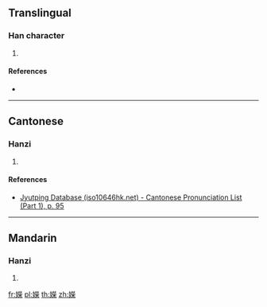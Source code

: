 ==Translingual==

===Han character===
{{Han char|rn=38|rad=女|as=14|sn=17|four=|canj=VFFD|ids=⿰女榮}}

# {{defn|Han|sort=女14}}

====References====
* {{Han ref|kx=0272.430|dkj=06820|hdz=21087.160|uh=5B2B|ud=23339}}

----

==Cantonese==

===Hanzi===
{{yue-hanzi|jyut=[[wing4]]|y=wing4}}

# {{defn|lang=yue|sort=女14}}

====References====
* [http://www.iso10646hk.net/jp/document/download.jsp Jyutping Database (iso10646hk.net) - Cantonese Pronunciation List (Part 1), p. 95]

----

==Mandarin==

===Hanzi===
{{cmn-hanzi|pin=[[róng]] ([[rong2]]), [[yōng]] ([[yong1]])|wg=jung<sup>2</sup>, yung<sup>1</sup>}}

# {{defn|lang=cmn|sort=女14}}

[[fr:嬫]]
[[pl:嬫]]
[[th:嬫]]
[[zh:嬫]]